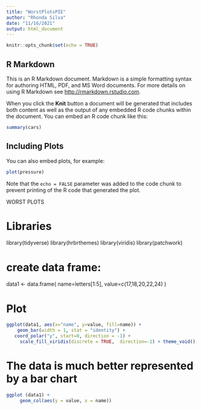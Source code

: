 ---
title: "WorstPlotsPIE"
author: "Rhonda Silva"
date: "11/16/2021"
output: html_document
---

```{r setup, include=FALSE}
knitr::opts_chunk$set(echo = TRUE)
```

## R Markdown

This is an R Markdown document. Markdown is a simple formatting syntax for authoring HTML, PDF, and MS Word documents. For more details on using R Markdown see <http://rmarkdown.rstudio.com>.

When you click the **Knit** button a document will be generated that includes both content as well as the output of any embedded R code chunks within the document. You can embed an R code chunk like this:

```{r cars}
summary(cars)
```

## Including Plots

You can also embed plots, for example:

```{r pressure, echo=FALSE}
plot(pressure)
```

Note that the `echo = FALSE` parameter was added to the code chunk to prevent printing of the R code that generated the plot.



WORST PLOTS

# Libraries
library(tidyverse)
library(hrbrthemes)
library(viridis)
library(patchwork)

# create data frame:
data1 <- data.frame( name=letters[1:5], value=c(17,18,20,22,24) )


# Plot

```{r PIE, echo=FALSE}
ggplot(data1, aes(x="name", y=value, fill=name)) + 
    geom_bar(width = 1, stat = "identity") +
   coord_polar("y", start=0, direction = -1) +
     scale_fill_viridis(discrete = TRUE,  direction=-1) + theme_void()
```  

#  The data is much better represented by a bar chart

``` {r Bar, echo=FALSE}
ggplot (data1) +
     geom_col(aes(y = value, x = name))
``` 
